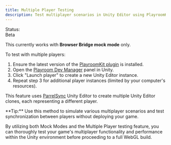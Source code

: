```yaml
---
title: Multiple Player Testing
description: Test multiplayer scenarios in Unity Editor using PlayroomKit.
---
```


<div style={{display: 'flex', flexDirection: 'row', alignItems: 'center', justifyContent: 'start', gap: '0.3rem'}}>Status: <div style={{background: 'blue', color: 'white', width: 'fit-content', margin: '1rem 0'}}>Beta</div></div>

This currently works with **Browser Bridge mock mode** only.

To test with multiple players:

1. Ensure the latest version of the [PlayroomKit plugin](/usage/unity#1-install-the-sdk) is installed.
2. Open the [Playroom Dev Manager](./playroom-dev-manager) panel in Unity.
3. Click "Launch player" to create a new Unity Editor instance.
4. Repeat step 3 for additional player instances (limited by your computer's resources).

This feature uses [ParrelSync](https://github.com/VeriorPies/ParrelSync) Unity Editor to create multiple Unity Editor clones, each representing a different player.

<Callout emoji="🧠">
    **Tip:** Use this method to simulate various multiplayer scenarios and test synchronization between players without deploying your game.
</Callout>
 
By utilizing both Mock Modes and the Multiple Player testing feature, you can thoroughly test your game's multiplayer functionality and performance within the Unity environment before proceeding to a full WebGL build.